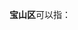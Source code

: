 '''宝山区'''可以指：
{{PRC admin/disambig|23/05/06/000/000|31/01/13/000/000}}

{{disambig|B|cat=三字中国区名消歧义}}